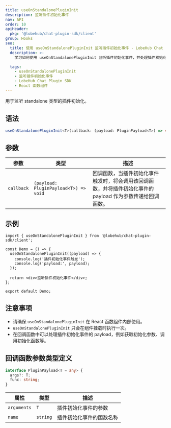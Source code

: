 ```yaml
---
title: useOnStandalonePluginInit
description: 监听插件初始化事件
nav: API
order: 10
apiHeader:
  pkg: '@lobehub/chat-plugin-sdk/client'
group: Hooks
seo:
  title: 使用 useOnStandalonePluginInit 监听插件初始化事件 - LobeHub Chat Plugin SDK
  description: >-
    学习如何使用 useOnStandalonePluginInit 监听插件初始化事件，并处理插件初始化事件的 payload，确保在 React 函数组件内部使用。

  tags:
    - useOnStandalonePluginInit
    - 监听插件初始化事件
    - LobeHub Chat Plugin SDK
    - React 函数组件
---
```


用于监听 standalone 类型的插件初始化。

## 语法

```ts
useOnStandalonePluginInit<T>(callback: (payload: PluginPayload<T>) => void): void;
```

## 参数

| 参数 | 类型 | 描述 |
| --- | --- | --- |
| `callback` | `(payload: PluginPayload<T>) => void` | 回调函数，当插件初始化事件触发时，将会调用该回调函数，并将插件初始化事件的 payload 作为参数传递给回调函数。 |

## 示例

```tsx | pure
import { useOnStandalonePluginInit } from '@lobehub/chat-plugin-sdk/client';

const Demo = () => {
  useOnStandalonePluginInit((payload) => {
    console.log('插件初始化事件触发');
    console.log('payload:', payload);
  });

  return <div>监听插件初始化事件</div>;
};

export default Demo;
```

## 注意事项

- 请确保 `useOnStandalonePluginInit` 在 React 函数组件内部使用。
- `useOnStandalonePluginInit` 只会在组件挂载时执行一次。
- 在回调函数中可以处理插件初始化事件的 payload，例如获取初始化参数、调用初始化函数等。

## 回调函数参数类型定义

```ts
interface PluginPayload<T = any> {
  args?: T;
  func: string;
}
```

| 属性        | 类型     | 描述                     |
| ----------- | -------- | ------------------------ |
| `arguments` | `T`      | 插件初始化事件的参数     |
| `name`      | `string` | 插件初始化事件的函数名称 |
